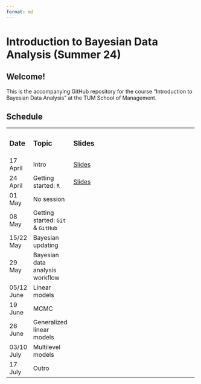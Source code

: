 ```yaml
---
format: md
---
```


# Introduction to Bayesian Data Analysis (Summer 24)

## **Welcome!**

This is the accompanying GitHub repository for the course "Introduction to Bayesian Data Analysis" at the TUM School of Management.

## Schedule

+------------+-----------------------------------+-------------------------------------------------------------------------------------------------------------------+
| ### Date   | ### Topic                         | ### Slides                                                                                                        |
+------------+-----------------------------------+-------------------------------------------------------------------------------------------------------------------+
| 17 April   | Intro                             | [Slides](https://www.moodle.tum.de/pluginfile.php/5106042/mod_resource/content/1/session_1_intro.pdf)             |
+------------+-----------------------------------+-------------------------------------------------------------------------------------------------------------------+
| 24 April   | Getting started: `R`              | [Slides](https://www.moodle.tum.de/pluginfile.php/5123485/mod_resource/content/1/session_2_getting_started_R.pdf) |
+------------+-----------------------------------+-------------------------------------------------------------------------------------------------------------------+
| 01 May     | No session                        |                                                                                                                   |
+------------+-----------------------------------+-------------------------------------------------------------------------------------------------------------------+
| 08 May     | Getting started: `Git` & `GitHub` |                                                                                                                   |
+------------+-----------------------------------+-------------------------------------------------------------------------------------------------------------------+
| 15/22 May  | Bayesian updating                 |                                                                                                                   |
+------------+-----------------------------------+-------------------------------------------------------------------------------------------------------------------+
| 29 May     | Bayesian data analysis workflow   |                                                                                                                   |
+------------+-----------------------------------+-------------------------------------------------------------------------------------------------------------------+
| 05/12 June | Linear models                     |                                                                                                                   |
+------------+-----------------------------------+-------------------------------------------------------------------------------------------------------------------+
| 19 June    | MCMC                              |                                                                                                                   |
+------------+-----------------------------------+-------------------------------------------------------------------------------------------------------------------+
| 26 June    | Generalized linear models         |                                                                                                                   |
+------------+-----------------------------------+-------------------------------------------------------------------------------------------------------------------+
| 03/10 July | Multilevel models                 |                                                                                                                   |
+------------+-----------------------------------+-------------------------------------------------------------------------------------------------------------------+
| 17 July    | Outro                             |                                                                                                                   |
+------------+-----------------------------------+-------------------------------------------------------------------------------------------------------------------+
